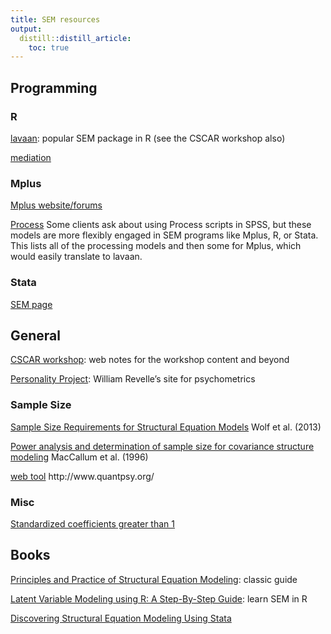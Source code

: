 ```yaml
---
title: SEM resources
output:
  distill::distill_article:
    toc: true
---
```


## Programming

### R

[lavaan](http://lavaan.ugent.be): popular SEM package in R (see the CSCAR workshop also)

[mediation](https://cran.r-project.org/web/packages/mediation/vignettes/mediation.pdf)


### Mplus

[Mplus website/forums](http://www.statmodel.com/cgi-bin/discus/discus.cgi?pg=topics)

[Process](http://offbeat.group.shef.ac.uk/FIO/mplusmedmod.htm) Some clients ask about using Process scripts in SPSS, but these models are more flexibly engaged in SEM programs like Mplus, R, or Stata. This lists all of the processing models and then some for Mplus, which would easily translate to lavaan.


### Stata

[SEM page](http://www.stata.com/features/structural-equation-modeling/)


## General

[CSCAR workshop](http://m-clark.github.io/docs/sem/): web notes for the workshop content and beyond 

[Personality Project](http://www.personality-project.org/index.html): William Revelle's site for psychometrics


### Sample Size

[Sample Size Requirements for Structural Equation Models](http://www.ncbi.nlm.nih.gov/pmc/articles/PMC4334479/) Wolf et al. (2013)

[Power analysis and determination of sample size for covariance structure modeling](http://psycnet.apa.org/journals/met/1/2/130/) MacCallum et al. (1996)

[web tool](http://www.quantpsy.org/rmsea/rmsea.htm) http://www.quantpsy.org/


### Misc

[Standardized coefficients greater than 1](misc/HowLargeCanaStandardizedCoefficientbe.pdf)


## Books

[Principles and Practice of Structural Equation Modeling](http://www.guilford.com/books/Principles-and-Practice-of-Structural-Equation-Modeling/Rex-Kline/9781462523344): classic guide

[Latent Variable Modeling using R: A Step-By-Step Guide](http://blogs.baylor.edu/rlatentvariable/): learn SEM in R

[Discovering Structural Equation Modeling Using Stata](http://www.stata.com/bookstore/discovering-structural-equation-modeling-using-stata/)